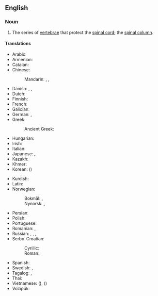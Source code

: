 ==English==

===Noun===
{{wikipedia}}
{{en-noun}}

# {{lb|en|skeleton}} The series of [[vertebra]]e that protect the [[spinal cord]]; the [[spinal column]].
#: {{syn|en|backbone|spinal column|spine}}

====Translations====
{{trans-top|vertebral column}}
* Arabic: {{t|ar|العمود الفقري}}
* Armenian: {{t+|hy|ողնաշար}}
* Catalan: {{t|ca|columna vertebral|f}}
* Chinese:
*: Mandarin: {{t+|cmn|脊椎|tr=jǐzhuī}}, {{t+|cmn|脊柱|tr=jǐzhù}}, {{t+|cmn|脊梁骨|tr=jǐlianggǔ}}
* Danish: {{t|da|hvirvelsøjle|c}}, {{t|da|rygrad|c}}, {{t+|da|rygsøjle|c}}
* Dutch: {{t+|nl|wervelkolom|m}}
* Finnish: {{t+|fi|selkäranka}}
* French: {{t+|fr|colonne vertébrale|f}}
* Galician: {{t+|gl|columna vertebral|f}}
* German: {{t+|de|Wirbelsäule|f}}, {{t+|de|Rückgrat|n}}
* Greek: {{t+|el|σπονδυλική στήλη|f}}
*: Ancient Greek: {{t|grc|ῥάχις|f}}
* Hungarian: {{t+|hu|gerincoszlop}}
* Irish: {{t|ga|colún veirteabrach|m}}
* Italian: {{t+|it|colonna vertebrale|f}}
* Japanese: {{t+|ja|脊椎|tr=せきつい, sekitsui}}, {{t+|ja|脊柱|tr=せきちゅう, sekichū}}
* Kazakh: {{t|kk|омыртқа бағанасы}}
* Khmer: {{t|km|ឆ្អឹងខ្នង|tr=c’əŋ knɑɑŋ}}
* Korean: {{t+|ko|척주}} ({{t+|ko|脊柱}})
{{trans-mid}}
* Kurdish: {{t|ku|birrbirreya piştê}}
* Latin: {{t|la|columna vertebralis|f}}
* Norwegian:
*: Bokmål: {{t|nb|ryggsøyle|m|f}}, {{t|nb|virvelsøyle|m|f}}
*: Nynorsk: {{t|nn|ryggsøyle|f}}, {{t|nn|virvelsøyle|f}}
* Persian: {{t-needed|fa}}
* Polish: {{t+|pl|kręgosłup|m}}
* Portuguese: {{t+|pt|coluna vertebral|f}}
* Romanian: {{t+|ro|șira spinării|f}}, {{t+|ro|coloană vertebrală|f}}
* Russian: {{t|ru|позвоно́чный столб|m}}, {{t|ru|спинно́й хребе́т|m}}, {{t+|ru|позвоно́чник|m}}, {{t+|ru|хребе́т|m}}
* Serbo-Croatian:
*: Cyrillic: {{t|sh|кра́љежница|f}}
*: Roman: {{t+|sh|králježnica|f}}
* Spanish: {{t+|es|columna vertebral|f}}
* Swedish: {{t+|sv|ryggrad|c}}, {{t|sv|kotpelare|c}}
* Tagalog: {{t|tl|guluguran}}, {{t|tl|bangananan}}
* Thai: {{t-needed|th}}
* Vietnamese: {{t|vi|cột sống}} ({{t|vi|[[榾]][[𦡠]]|sc=Hani}}), {{t+|vi|xương sống}} ({{t|vi|[[𩩫]][[𦡠]]|sc=Hani}})
* Volapük: {{t+|vo|bäkabom}} 
{{trans-bottom}}